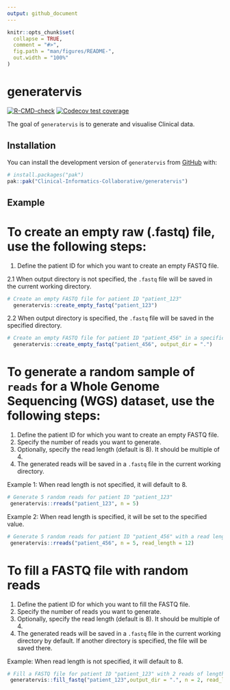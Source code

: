 ```yaml
---
output: github_document
---
```


<!-- README.md is generated from README.Rmd. Please edit that file -->

```r
knitr::opts_chunk$set(
  collapse = TRUE,
  comment = "#>",
  fig.path = "man/figures/README-",
  out.width = "100%"
)
```

# generatervis

<!-- badges: start -->

[![R-CMD-check](https://github.com/Clinical-Informatics-Collaborative/generatervis/actions/workflows/R-CMD-check.yaml/badge.svg)](https://github.com/Clinical-Informatics-Collaborative/generatervis/actions/workflows/R-CMD-check.yaml) [![Codecov test coverage](https://codecov.io/gh/Clinical-Informatics-Collaborative/generatervis/graph/badge.svg)](https://app.codecov.io/gh/Clinical-Informatics-Collaborative/generatervis)

<!-- badges: end -->

The goal of `generatervis` is to generate and visualise Clinical data.

## Installation

You can install the development version of `generatervis` from [GitHub](https://github.com/) with:

``` r
# install.packages("pak")
pak::pak("Clinical-Informatics-Collaborative/generatervis")
```

## Example

# To create an empty raw (.fastq) file, use the following steps:

1. Define the patient ID for which you want to create an empty FASTQ file. 

2.1 When output directory is not specified, the `.fastq` file will be saved in the current working directory.

```r
# Create an empty FASTQ file for patient ID "patient_123"
  generatervis::create_empty_fastq("patient_123")
```

2.2 When output directory is specified, the `.fastq` file will be saved in the specified directory.
```r
# Create an empty FASTQ file for patient ID "patient_456" in a specific directory
  generatervis::create_empty_fastq("patient_456", output_dir = ".")
```

# To generate a random sample of `reads` for a Whole Genome Sequencing (WGS) dataset, use the following steps:

1. Define the patient ID for which you want to create an empty FASTQ file. 
2. Specify the number of reads you want to generate.
3. Optionally, specify the read length (default is 8). It should be multiple of 4.
4. The generated reads will be saved in a `.fastq` file in the current working directory.

Example 1: When read length is not specified, it will default to 8.
```r
# Generate 5 random reads for patient ID "patient_123"
 generatervis::rreads("patient_123", n = 5)
```

Example 2: When read length is specified, it will be set to the specified value.
```r
# Generate 5 random reads for patient ID "patient_456" with a read length of 12
 generatervis::rreads("patient_456", n = 5, read_length = 12)
```

# To fill a FASTQ file with random reads

1. Define the patient ID for which you want to fill the FASTQ file.
2. Specify the number of reads you want to generate.
3. Optionally, specify the read length (default is 8). It should be multiple of 4.
4. The generated reads will be saved in a `.fastq` file in the current working directory by default. If another directory is specified, the file will be saved there.

Example: When read length is not specified, it will default to 8.
```r
# Fill a FASTQ file for patient ID "patient_123" with 2 reads of length 8
 generatervis::fill_fastq("patient_123",output_dir = ".", n = 2, read_length = 8)
```

